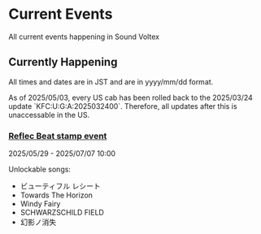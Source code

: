 
# Current Events
All current events happening in Sound Voltex 

## Currently Happening
<Callout>All times and dates are in JST and are in yyyy/mm/dd format.</Callout>

<Callout type="error">
As of 2025/05/03, every US cab has been rolled back to the 2025/03/24 update `KFC:U:G:A:2025032400`. Therefore, all updates after this is unaccessable in the US.
</Callout>

### [Reflec Beat stamp event](https://x.com/SOUNDVOLTEX573/status/1927908282368237846)
2025/05/29 - 2025/07/07 10:00

Unlockable songs:
- ビューティフル レシート
- Towards The Horizon
- Windy Fairy
- SCHWARZSCHILD FIELD
- 幻影ノ消失
